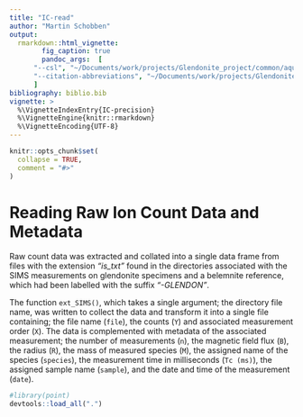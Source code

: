 ```yaml
---
title: "IC-read"
author: "Martin Schobben" 
output: 
  rmarkdown::html_vignette:
        fig_caption: true
        pandoc_args:  [
      "--csl", "~/Documents/work/projects/Glendonite_project/common/aquatic-microbial-ecology.csl",
      "--citation-abbreviations", "~/Documents/work/projects/Glendonite_project/common/abbreviations.json", "--filter", "~/.cabal/bin/pandoc-crossref"
      ]
bibliography: biblio.bib
vignette: >
  %\VignetteIndexEntry{IC-precision}
  %\VignetteEngine{knitr::rmarkdown}
  %\VignetteEncoding{UTF-8}
---
```


```r
knitr::opts_chunk$set(
  collapse = TRUE,
  comment = "#>"
)
```


# Reading Raw Ion Count Data and Metadata

Raw count data was extracted and collated into a single data frame from files with the extension *"is_txt"* found in the directories associated with the SIMS measurements on glendonite specimens and a belemnite reference, which had been labelled with the suffix *"-GLENDON"*. 

The function `ext_SIMS()`, which takes a single argument; the directory file name, was written to collect the data and transform it into a single file containing; the file name (`file`), the counts (`Y`) and associated measurement order (`X`). The data is complemented with metadata of the associated measurement; the number of measurements (`n`), the magnetic field flux (`B`), the radius (`R`), the mass of measured species (`M`), the assigned name of the species (`species`), the measurement time in milliseconds (`Tc (ms)`), the assigned sample name (`sample`), and the date and time of the measurement (`date`).



```r
#library(point)
devtools::load_all(".")
```

